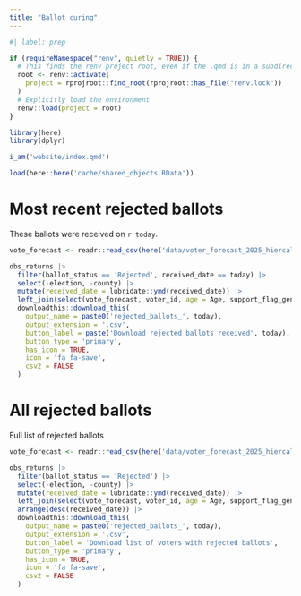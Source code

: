 ```yaml
---
title: "Ballot curing"
---
```


```r
#| label: prep

if (requireNamespace("renv", quietly = TRUE)) {
  # This finds the renv project root, even if the .qmd is in a subdirectory
  root <- renv::activate(
    project = rprojroot::find_root(rprojroot::has_file("renv.lock"))
  )
  # Explicitly load the environment
  renv::load(project = root)
}

library(here)
library(dplyr)

i_am('website/index.qmd')

load(here::here('cache/shared_objects.RData'))
```

# Most recent rejected ballots

These ballots were received on `r today`.
```r
vote_forecast <- readr::read_csv(here('data/voter_forecast_2025_hiercal.csv'))

obs_returns |>
  filter(ballot_status == 'Rejected', received_date == today) |>
  select(-election, -county) |>
  mutate(received_date = lubridate::ymd(received_date)) |>
  left_join(select(vote_forecast, voter_id, age = Age, support_flag_general)) |>
  downloadthis::download_this(
    output_name = paste0('rejected_ballots_', today),
    output_extension = '.csv',
    button_label = paste('Download rejected ballots received', today),
    button_type = 'primary',
    has_icon = TRUE,
    icon = 'fa fa-save',
    csv2 = FALSE
  )
```

# All rejected ballots

Full list of rejected ballots
```r
vote_forecast <- readr::read_csv(here('data/voter_forecast_2025_hiercal.csv'))

obs_returns |>
  filter(ballot_status == 'Rejected') |>
  select(-election, -county) |>
  mutate(received_date = lubridate::ymd(received_date)) |>
  left_join(select(vote_forecast, voter_id, age = Age, support_flag_general)) |>
  arrange(desc(received_date)) |>
  downloadthis::download_this(
    output_name = paste0('rejected_ballots_', today),
    output_extension = '.csv',
    button_label = 'Download list of voters with rejected ballots',
    button_type = 'primary',
    has_icon = TRUE,
    icon = 'fa fa-save',
    csv2 = FALSE
  )
```